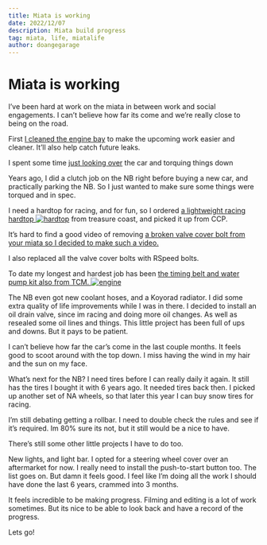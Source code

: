 ```yaml
---
title: Miata is working
date: 2022/12/07
description: Miata build progress
tag: miata, life, miatalife
author: doangegarage
---
```


# Miata is working

I’ve been hard at work on the miata in between work and social engagements. I can’t believe how far its come and we’re really close to being on the road.



First [I cleaned the engine bay](https://youtu.be/8QESJYwBymw) to make the upcoming work easier and cleaner. It’ll also help catch future leaks. 



I spent some time [just looking over](https://youtu.be/LJrnqvV89ME) the car and torquing things down 

Years ago, I did a clutch job on the NB right before buying a new car, and practically parking the NB. So I just wanted to make sure some things were torqued and in spec.

I need a hardtop for racing, and for fun, so I ordered [a lightweight racing hardtop ![hardtop](/images/miata/hardtopthumb.jpg)](https://youtu.be/o2bXcvIbBYA) from treasure coast, and picked it up from CCP.




It’s hard to find a good video of removing [a broken valve cover bolt from your miata so I decided to make such a video.](https://youtu.be/X9p0sRsnOV4)

I also replaced all the valve cover bolts with RSpeed bolts.

To date my longest and hardest job has been [the timing belt and water pump kit also from TCM. ![engine](/images/miata/engine.jpg)](https://youtu.be/dELHfl4f3l4) 

The NB even got new coolant hoses, and a Koyorad radiator.
I did some extra quality of life improvements while I was in there. 
I decided to install an oil drain valve, since im racing and doing more oil changes. As well as resealed some oil lines and things. This little project has been full of ups and downs. But it pays to be patient.


I can’t believe how far the car’s come in the last couple months.
It feels good to scoot around with the top down. I miss having the wind in my hair and the sun on my face. 

What’s next for the NB?
I need tires before I can really daily it again. It still has the tires I bought it with 6 years ago. It needed tires back then. 
I picked up another set of NA wheels, so that later this year I can buy snow tires for racing.

I’m still debating getting a rollbar. I need to double check the rules and see if it’s required. Im 80% sure its not, but it still would be a nice to have.

There’s still some other little projects I have to do too. 

New lights, and light bar. I opted for a steering wheel cover over an aftermarket for now. I really need to install the push-to-start button too. 
The list goes on. But damn it feels good. I feel like I’m doing all the work I should have done the last 6 years, crammed into 3 months. 

It feels incredible to be making progress. Filming and editing is a lot of work sometimes. But its nice to be able to look back and have a record of the progress. 

Lets go!



